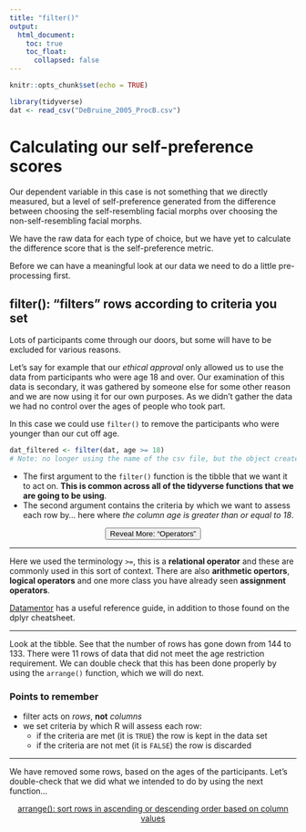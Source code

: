 ```yaml
---
title: "filter()"
output: 
  html_document:
    toc: true
    toc_float:
      collapsed: false
---
```


<script src="reveal_extra.js"></script>

```r
knitr::opts_chunk$set(echo = TRUE)

library(tidyverse)
dat <- read_csv("DeBruine_2005_ProcB.csv")

```

# Calculating our self-preference scores

Our dependent variable in this case is not something that we directly measured, but a level of self-preference generated from the difference between choosing the self-resembling facial morphs over choosing the non-self-resembling facial morphs.

We have the raw data for each type of choice, but we have yet to calculate the difference score that is the self-preference metric.

Before we can have a meaningful look at our data we need to do a little pre-processing first.

## filter(): "filters" rows according to criteria you set

Lots of participants come through our doors, but some will have to be excluded for various reasons. 

Let's say for example that our *ethical approval* only allowed us to use the data from participants who were age 18 and over. Our examination of this data is secondary, it was gathered by someone else for some other reason and we are now using it for our own purposes. As we didn't gather the data we had no control over the ages of people who took part.

In this case we could use `filter()` to remove the participants who were younger than our cut off age.

```r
dat_filtered <- filter(dat, age >= 18)
# Note: no longer using the name of the csv file, but the object created by reading it into R
```

- The first argument to the `filter()` function is the tibble that we want it to act on. **This is common across all of the tidyverse functions that we are going to be using**. 
- The second argument contains the criteria by which we want to assess each row by... here where *the column age is greater than or equal to 18*.

<center><button onclick="revealExtra(extraName = 'operators')">Reveal More: "Operators"</button></center>

<div class="extras" id="operators">

___

Here we used the terminology `>=`, this is a **relational operator** and these are commonly used in this sort of context. There are also **arithmetic opertors**, **logical operators** and one more class you have already seen **assignment operators**.

<a href="https://www.datamentor.io/r-programming/operator/">Datamentor</a> has a useful reference guide, in addition to those found on the dplyr cheatsheet.

___

</div>

Look at the tibble. See that the number of rows has gone down from 144 to 133. There were 11 rows of data that did not meet the age restriction requirement. We can double check that this has been done properly by using the `arrange()` function, which we will do next.

### Points to remember

- filter acts on *rows*, **not** *columns*
- we set criteria by which R will assess each row:
    - if the criteria are met (it is `TRUE`) the row is kept in the data set
    - if the criteria are not met (it is `FALSE`) the row is discarded

___

We have removed some rows, based on the ages of the participants. Let's double-check that we did what we intended to do by using the next function...

<center> [arrange(): sort rows in ascending or descending order based on column values](arrange.html) </center>
